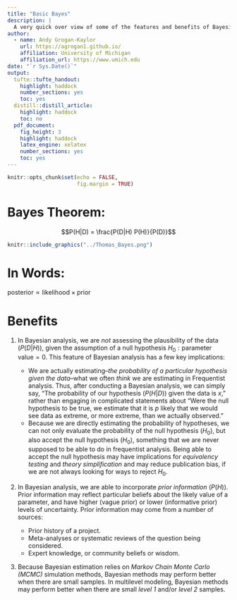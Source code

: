 ```yaml
---
title: "Basic Bayes"
description: |
  A very quick over view of some of the features and benefits of Bayesian analysis
author:
  - name: Andy Grogan-Kaylor
    url: https://agrogan1.github.io/
    affiliation: University of Michigan
    affiliation_url: https://www.umich.edu
date: "`r Sys.Date()`"
output:
  tufte::tufte_handout:
    highlight: haddock
    number_sections: yes
    toc: yes
  distill::distill_article:
    highlight: haddock
    toc: no
  pdf_document: 
    fig_height: 3
    highlight: haddock
    latex_engine: xelatex
    number_sections: yes
    toc: yes
---
```


```r

knitr::opts_chunk$set(echo = FALSE,
                      fig.margin = TRUE)

```

# Bayes Theorem:

$$P(H|D) = \frac{P(D|H) P(H)}{P(D)}$$ 

<aside>
```r

knitr::include_graphics("../Thomas_Bayes.png")

```
</aside>

# In Words:

$\text{posterior} \propto \text{likelihood} \times \text{prior}$ 

# Benefits

1. In Bayesian analysis, we are *not* assessing the plausibility of the data ($P(D|H)$), given the assumption of a null hypothesis $H_0: \text{parameter value} = 0$. This feature of Bayesian analysis has a few key implications:

    + We are actually estimating--*the probability of a particular hypothesis given the data*--what we often *think* we are estimating in Frequentist analysis. Thus, after conducting a Bayesian analysis, we can simply say, "The probability of our hypothesis ($P(H|D)$) given the data is *x*," rather than engaging in complicated statements about "Were the null hypothesis to be true, we estimate that it is *p* likely that we would see data as extreme, or more extreme, than we actually observed."
    + Because we are directly estimating the probability of hypotheses, we can not only evaluate the probability of the null hypothesis ($H_0$), but also accept the null hypothesis ($H_0$), something that we are never supposed to be able to do in frequentist analysis. Being able to accept the null hypothesis may have implications for *equivalency testing* and *theory simplification* and may reduce publication bias, if we are not always looking for ways to reject $H_0$.
2. In Bayesian analysis, we are able to incorporate *prior information* ($P(H)$). Prior information may reflect particular beliefs about the likely value of a parameter, and have higher (vague prior) or lower (informative prior) levels of uncertainty. Prior information may come from a number of sources:
    + Prior history of a project.
    + Meta-analyses or systematic reviews of the question being considered.
    + Expert knowledge, or community beliefs or wisdom.
3. Because Bayesian estimation relies on *Markov Chain Monte Carlo (MCMC)* simulation methods, Bayesian methods may perform better when there are small samples. In multilevel modeling, Bayesian methods may perform better when there are small *level 1* and/or *level 2* samples.





